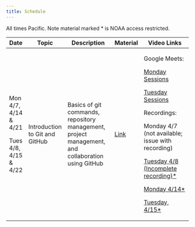 ```yaml
---
title: Schedule
---
```


All times Pacific. Note material marked \* is NOAA access restricted.

+-----------------------+--------------------------------+---------------------------------------------------------------------------------------------------+---------------------------+-------------------------------------------------------------------------------------------------------------------------------+
| Date                  | Topic                          | Description                                                                                       | Material                  | Video Links                                                                                                                   |
+=======================+================================+===================================================================================================+===========================+===============================================================================================================================+
| Mon 4/7, 4/14 & 4/21  | Introduction to Git and GitHub | Basics of git commands, repository management, project management, and collaboration using GitHub | [Link](content/intro.qmd) | Google Meets:                                                                                                                 |
|                       |                                |                                                                                                   |                           |                                                                                                                               |
| Tues 4/8, 4/15 & 4/22 |                                |                                                                                                   |                           | [Monday Sessions](https://meet.google.com/wmf-zter-bus)                                                                       |
|                       |                                |                                                                                                   |                           |                                                                                                                               |
|                       |                                |                                                                                                   |                           | [Tuesday Sessions](https://meet.google.com/inx-nyrj-hmk)                                                                      |
|                       |                                |                                                                                                   |                           |                                                                                                                               |
|                       |                                |                                                                                                   |                           | Recordings:                                                                                                                   |
|                       |                                |                                                                                                   |                           |                                                                                                                               |
|                       |                                |                                                                                                   |                           | Monday 4/7 (not available; issue with recording)                                                                              |
|                       |                                |                                                                                                   |                           |                                                                                                                               |
|                       |                                |                                                                                                   |                           | [Tuesday 4/8 (Incomplete recording)\*](https://drive.google.com/file/d/1rjvIRgexOe2D2l5fFf9GhXsQncWX6UYK/view?usp=drive_link) |
|                       |                                |                                                                                                   |                           |                                                                                                                               |
|                       |                                |                                                                                                   |                           | [Monday 4/14\*](https://drive.google.com/file/d/1QZc8ixRZyUKyZoTyb_ERk7PeHWbi85aF/view?usp=sharing)                           |
|                       |                                |                                                                                                   |                           |                                                                                                                               |
|                       |                                |                                                                                                   |                           | [Tuesday, 4/15\*](https://drive.google.com/file/d/1goH2jSuRZ17U1kCRe79M_LaQpWNDMtE4/view?usp=sharing)                         |
+-----------------------+--------------------------------+---------------------------------------------------------------------------------------------------+---------------------------+-------------------------------------------------------------------------------------------------------------------------------+